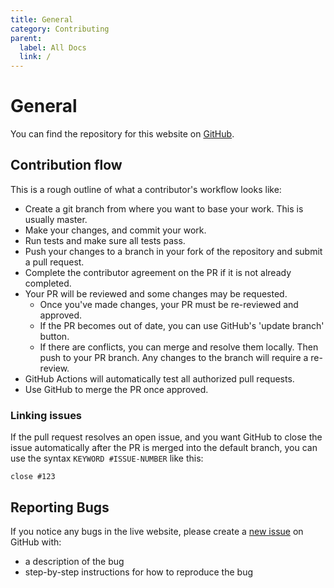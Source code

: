 ```yaml
---
title: General
category: Contributing
parent:
  label: All Docs
  link: /
---
```


# General

You can find the repository for this website on [GitHub](https://github.com/FuelLabs/docs-hub/tree/master).

## Contribution flow

This is a rough outline of what a contributor's workflow looks like:

- Create a git branch from where you want to base your work. This is usually master.
- Make your changes, and commit your work.
- Run tests and make sure all tests pass.
- Push your changes to a branch in your fork of the repository and submit a pull request.
- Complete the contributor agreement on the PR if it is not already completed.
- Your PR will be reviewed and some changes may be requested.
  - Once you've made changes, your PR must be re-reviewed and approved.
  - If the PR becomes out of date, you can use GitHub's 'update branch' button.
  - If there are conflicts, you can merge and resolve them locally. Then push to your PR branch. Any changes to the branch will require a re-review.
- GitHub Actions will automatically test all authorized pull requests.
- Use GitHub to merge the PR once approved.

### Linking issues

If the pull request resolves an open issue, and you want GitHub to close the issue automatically after the PR is merged into the default branch, you can use the syntax `KEYWORD #ISSUE-NUMBER` like this:

```text
close #123
```

## Reporting Bugs

If you notice any bugs in the live website, please create a [new issue](https://github.com/FuelLabs/docs-hub/issues/new) on GitHub with:

- a description of the bug
- step-by-step instructions for how to reproduce the bug
